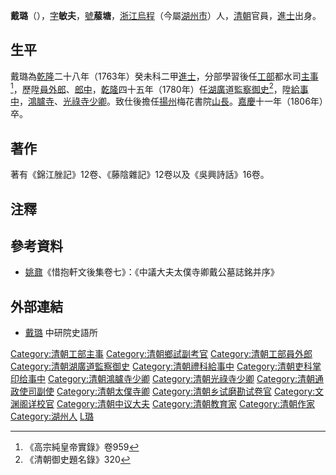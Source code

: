 '''戴璐'''（{{bd|1739年||1806年|catIdx=D戴}}），[[表字|字]]'''敏夫'''，[[號|號]]'''菔塘'''，[[浙江|浙江]][[烏程|烏程]]（今屬[[湖州市|湖州市]]）人，[[清朝|清朝]]官員，[[進士|進士]]出身。

==生平==
戴璐為[[乾隆|乾隆]]二十八年（1763年）癸未科二甲[[進士|進士]]，分部學習後任[[工部|工部]]都水司[[主事|主事]]<ref>《高宗純皇帝實錄》卷959</ref>，歷陞[[員外郎|員外郎]]、[[郎中|郎中]]，[[乾隆|乾隆]]四十五年（1780年）任[[湖廣|湖廣]]道[[監察御史|監察御史]]<ref>《清朝御史題名錄》320</ref>，陞[[給事中|給事中]]，[[鴻臚寺|鴻臚寺]]、[[光祿寺|光祿寺]][[少卿|少卿]]。致仕後擔任[[揚州|揚州]]梅花書院[[山長|山長]]。[[嘉慶|嘉慶]]十一年（1806年）卒。

==著作==
著有《錦江脞記》12卷、《藤陰雜記》12卷以及《吳興詩話》16卷。

==注釋==
{{reflist}}

==參考資料==
*[[姚鼐|姚鼐]]《惜抱軒文後集卷七》：《中議大夫太僕寺卿戴公墓誌銘并序》
{{Wikisource}}

==外部連結==
*[http://npmhost.npm.gov.tw/ttscgi2/ttsquery?0:0:npmauac:TM%3D%C0%B9%EDi 戴璐] {{Wayback|url=http://npmhost.npm.gov.tw/ttscgi2/ttsquery?0:0:npmauac:TM%3D%C0%B9%EDi |date=20160304201531 }} 中研院史語所

{{DEFAULTSORT:Dai戴}}
{{乾隆二十八年癸未科殿試金榜}}
[[Category:清朝工部主事|Category:清朝工部主事]]
[[Category:清朝鄉試副考官|Category:清朝鄉試副考官]]
[[Category:清朝工部員外郎|Category:清朝工部員外郎]]
[[Category:清朝湖廣道監察御史|Category:清朝湖廣道監察御史]]
[[Category:清朝禮科給事中|Category:清朝禮科給事中]]
[[Category:清朝吏科掌印给事中|Category:清朝吏科掌印给事中]]
[[Category:清朝鴻臚寺少卿|Category:清朝鴻臚寺少卿]]
[[Category:清朝光祿寺少卿|Category:清朝光祿寺少卿]]
[[Category:清朝通政使司副使|Category:清朝通政使司副使]]
[[Category:清朝太僕寺卿|Category:清朝太僕寺卿]]
[[Category:清朝乡试磨勘试卷官|Category:清朝乡试磨勘试卷官]]
[[Category:文渊阁详校官|Category:文渊阁详校官]]
[[Category:清朝中议大夫|Category:清朝中议大夫]]
[[Category:清朝教育家|Category:清朝教育家]]
[[Category:清朝作家|Category:清朝作家]]
[[Category:湖州人|Category:湖州人]]
[[Category:戴姓|L璐]]